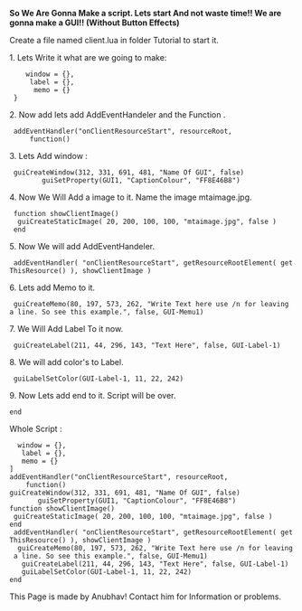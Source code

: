 {{delete|This page is not appropriate. It contains various grammar errors, does not explain the situation properly and the code is not correct so the tutorial is not useful whatsoever.}}

'''So We Are Gonna Make a script. Lets start And not waste time!! We are gonna make a GUI!! (Without Button Effects)'''


Create a file named client.lua in folder Tutorial to start it.

1. Lets Write it what are we going to make:

     window = {},
      label = {},
       memo = {}
  }

2. Now add lets add AddEventHandeler and the Function . 

  addEventHandler("onClientResourceStart", resourceRoot,
      function()

3. Lets Add window :

  guiCreateWindow(312, 331, 691, 481, "Name Of GUI", false)
         guiSetProperty(GUI1, "CaptionColour", "FF8E46B8")

4. Now We Will Add a image to it. Name the image mtaimage.jpg.

  function showClientImage()
   guiCreateStaticImage( 20, 200, 100, 100, "mtaimage.jpg", false )
  end

5. Now We will add AddEventHandeler.


  addEventHandler( "onClientResourceStart", getResourceRootElement( getThisResource() ), showClientImage )


6. Lets add Memo to it.

  guiCreateMemo(80, 197, 573, 262, "Write Text here use /n for leaving a line. So see this example.", false, GUI-Memu1)

7. We Will Add Label To it now.

  guiCreateLabel(211, 44, 296, 143, "Text Here", false, GUI-Label-1)

8. We will add color's to Label.

  guiLabelSetColor(GUI-Label-1, 11, 22, 242)   

9. Now Lets add end to it. Script will be over.

 end




Whole Script :

   window = {},
    label = {},
    memo = {}
 ]
 addEventHandler("onClientResourceStart", resourceRoot,
     function()
 guiCreateWindow(312, 331, 691, 481, "Name Of GUI", false)
        guiSetProperty(GUI1, "CaptionColour", "FF8E46B8")
 function showClientImage()
  guiCreateStaticImage( 20, 200, 100, 100, "mtaimage.jpg", false )
 end
  addEventHandler( "onClientResourceStart", getResourceRootElement( getThisResource() ), showClientImage )
   guiCreateMemo(80, 197, 573, 262, "Write Text here use /n for leaving a line. So see this example.", false, GUI-Memu1)
    guiCreateLabel(211, 44, 296, 143, "Text Here", false, GUI-Label-1)
    guiLabelSetColor(GUI-Label-1, 11, 22, 242)   
 end


This Page is made by Anubhav! Contact him for Information or problems.